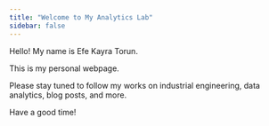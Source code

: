 ```yaml
---
title: "Welcome to My Analytics Lab"
sidebar: false 
---
```


Hello! My name is Efe Kayra Torun.

This is my personal webpage.

Please stay tuned to follow my works on industrial engineering, data analytics, blog posts, and more.

Have a good time!
